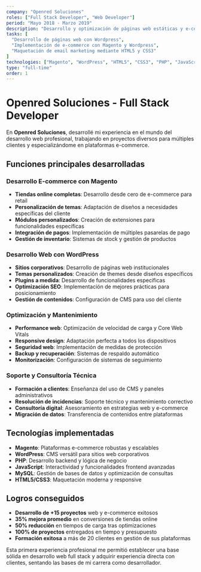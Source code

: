 ```yaml
---
company: "Openred Soluciones"
roles: ["Full Stack Developer", "Web Developer"]
period: "Mayo 2018 - Marzo 2019"
description: "Desarrollo y optimización de páginas web estáticas y e-commerce para diferentes clientes, especializándome en Magento y WordPress."
tasks: [
  "Desarrollo de páginas web con Wordpress",
  "Implementación de e-commerce con Magento y Wordpress",
  "Maquetación de email marketing mediante HTML5 y CSS3"
]
technologies: ["Magento", "WordPress", "HTML5", "CSS3", "PHP", "JavaScript", "MySQL"]
type: "full-time"
order: 1
---
```


# Openred Soluciones - Full Stack Developer

En **Openred Soluciones**, desarrollé mi experiencia en el mundo del desarrollo web profesional, trabajando en proyectos diversos para múltiples clientes y especializándome en plataformas e-commerce.

## Funciones principales desarrolladas

### Desarrollo E-commerce con Magento
- **Tiendas online completas**: Desarrollo desde cero de e-commerce para retail
- **Personalización de temas**: Adaptación de diseños a necesidades específicas del cliente
- **Módulos personalizados**: Creación de extensiones para funcionalidades específicas
- **Integración de pagos**: Implementación de múltiples pasarelas de pago
- **Gestión de inventario**: Sistemas de stock y gestión de productos

### Desarrollo Web con WordPress
- **Sitios corporativos**: Desarrollo de páginas web institucionales
- **Temas personalizados**: Creación de themes desde diseños específicos
- **Plugins a medida**: Desarrollo de funcionalidades específicas
- **Optimización SEO**: Implementación de mejores prácticas para posicionamiento
- **Gestión de contenidos**: Configuración de CMS para uso del cliente

### Optimización y Mantenimiento
- **Performance web**: Optimización de velocidad de carga y Core Web Vitals
- **Responsive design**: Adaptación perfecta a todos los dispositivos
- **Seguridad web**: Implementación de medidas de protección
- **Backup y recuperación**: Sistemas de respaldo automático
- **Monitorización**: Configuración de sistemas de seguimiento

### Soporte y Consultoría Técnica
- **Formación a clientes**: Enseñanza del uso de CMS y paneles administrativos
- **Resolución de incidencias**: Soporte técnico y mantenimiento correctivo
- **Consultoría digital**: Asesoramiento en estrategias web y e-commerce
- **Migración de datos**: Transferencia de contenidos entre plataformas

## Tecnologías implementadas

- **Magento**: Plataformas e-commerce robustas y escalables
- **WordPress**: CMS versátil para sitios web corporativos
- **PHP**: Desarrollo backend y lógica de negocio
- **JavaScript**: Interactividad y funcionalidades frontend avanzadas
- **MySQL**: Gestión de bases de datos y optimización de consultas
- **HTML5/CSS3**: Maquetación moderna y responsive

## Logros conseguidos

- **Desarrollo de +15 proyectos** web y e-commerce exitosos
- **35% mejora promedio** en conversiones de tiendas online
- **50% reducción** en tiempos de carga tras optimizaciones
- **100% de proyectos** entregados en tiempo y presupuesto
- **Formación exitosa** a más de 20 clientes en gestión de sus plataformas

Esta primera experiencia profesional me permitió establecer una base sólida en desarrollo web full stack y adquirir experiencia directa con clientes, sentando las bases de mi carrera como desarrollador.